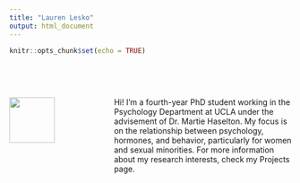 ```yaml
---
title: "Lauren Lesko"
output: html_document
---
```


```r
knitr::opts_chunk$set(echo = TRUE)
```
<br>
<br>

:::: {.columns}
::: {.column width="30%"}
<img src="files/headshot.jpg" style="width:70%">
:::
::: {.column width="60%"}
Hi! I’m a fourth-year PhD student working in the Psychology Department at UCLA under the advisement of Dr. Martie Haselton. My focus is on the relationship between psychology, hormones, and behavior, particularly for women and sexual minorities. For more information about my research interests, check my Projects page.
:::
::::


